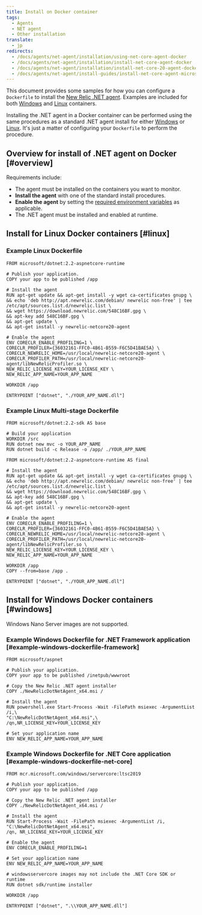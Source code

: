 ```yaml
---
title: Install on Docker container
tags:
  - Agents
  - NET agent
  - Other installation
translate:
  - jp
redirects:
  - /docs/agents/net-agent/installation/using-net-core-agent-docker
  - /docs/agents/net-agent/installation/install-net-core-agent-docker
  - /docs/agents/net-agent/installation/install-net-core-20-agent-docker
  - /docs/agents/net-agent/install-guides/install-net-core-agent-microsoft-docker-container
---
```


This document provides some samples for how you can configure a `Dockerfile` to install the [New Relic .NET agent](/docs/dotnet/new-relic-for-net). Examples are included for both [Windows](#windows) and [Linux](#linux) containers.

Installing the .NET agent in a Docker container can be performed using the same procedures as a standard .NET agent install for either [Windows](/docs/agents/net-agent/installation/install-net-agent-windows) or [Linux](/docs/agents/net-agent/installation/install-net-agent-linux). It's just a matter of configuring your `Dockerfile` to perform the procedure.

## Overview for install of .NET agent on Docker [#overview]

Requirements include:

* The agent must be installed on the containers you want to monitor.
* **Install the agent** with one of the standard install procedures.
* **Enable the agent** by setting the [required environment variables](/docs/agents/net-agent/configuration/net-agent-configuration#environment-variables) as applicable.
* The .NET agent must be installed and enabled at runtime.

## Install for Linux Docker containers [#linux]

### Example Linux Dockerfile

```
FROM microsoft/dotnet:2.2-aspnetcore-runtime

# Publish your application.
COPY your app to be published /app

# Install the agent
RUN apt-get update && apt-get install -y wget ca-certificates gnupg \
&& echo 'deb http://apt.newrelic.com/debian/ newrelic non-free' | tee /etc/apt/sources.list.d/newrelic.list \
&& wget https://download.newrelic.com/548C16BF.gpg \
&& apt-key add 548C16BF.gpg \
&& apt-get update \
&& apt-get install -y newrelic-netcore20-agent

# Enable the agent
ENV CORECLR_ENABLE_PROFILING=1 \
CORECLR_PROFILER={36032161-FFC0-4B61-B559-F6C5D41BAE5A} \
CORECLR_NEWRELIC_HOME=/usr/local/newrelic-netcore20-agent \
CORECLR_PROFILER_PATH=/usr/local/newrelic-netcore20-agent/libNewRelicProfiler.so \
NEW_RELIC_LICENSE_KEY=YOUR_LICENSE_KEY \
NEW_RELIC_APP_NAME=YOUR_APP_NAME

WORKDIR /app

ENTRYPOINT ["dotnet", "./YOUR_APP_NAME.dll"]
```

### Example Linux Multi-stage Dockerfile

```
FROM microsoft/dotnet:2.2-sdk AS base

# Build your application
WORKDIR /src
RUN dotnet new mvc -o YOUR_APP_NAME
RUN dotnet build -c Release -o /app/ ./YOUR_APP_NAME

FROM microsoft/dotnet:2.2-aspnetcore-runtime AS final

# Install the agent
RUN apt-get update && apt-get install -y wget ca-certificates gnupg \
&& echo 'deb http://apt.newrelic.com/debian/ newrelic non-free' | tee /etc/apt/sources.list.d/newrelic.list \
&& wget https://download.newrelic.com/548C16BF.gpg \
&& apt-key add 548C16BF.gpg \
&& apt-get update \
&& apt-get install -y newrelic-netcore20-agent

# Enable the agent
ENV CORECLR_ENABLE_PROFILING=1 \
CORECLR_PROFILER={36032161-FFC0-4B61-B559-F6C5D41BAE5A} \
CORECLR_NEWRELIC_HOME=/usr/local/newrelic-netcore20-agent \
CORECLR_PROFILER_PATH=/usr/local/newrelic-netcore20-agent/libNewRelicProfiler.so \
NEW_RELIC_LICENSE_KEY=YOUR_LICENSE_KEY \
NEW_RELIC_APP_NAME=YOUR_APP_NAME

WORKDIR /app
COPY --from=base /app .

ENTRYPOINT ["dotnet", "./YOUR_APP_NAME.dll"]
```

## Install for Windows Docker containers [#windows]

<Callout variant="important">
  Windows Nano Server images are not supported.
</Callout>

### Example Windows Dockerfile for .NET Framework application [#example-windows-dockerfile-framework]

```
FROM microsoft/aspnet

# Publish your application.
COPY your app to be published /inetpub/wwwroot

# Copy the New Relic .NET agent installer
COPY ./NewRelicDotNetAgent_x64.msi /

# Install the agent
RUN powershell.exe Start-Process -Wait -FilePath msiexec -ArgumentList /i,\ 
"C:\NewRelicDotNetAgent_x64.msi",\
/qn,NR_LICENSE_KEY=YOUR_LICENSE_KEY

# Set your application name
ENV NEW_RELIC_APP_NAME=YOUR_APP_NAME
```

### Example Windows Dockerfile for .NET Core application [#example-windows-dockerfile-net-core]

```
FROM mcr.microsoft.com/windows/servercore:ltsc2019

# Publish your application.
COPY your app to be published /app

# Copy the New Relic .NET agent installer
COPY ./NewRelicDotNetAgent_x64.msi /

# Install the agent
RUN Start-Process -Wait -FilePath msiexec -ArgumentList /i,
"C:\NewRelicDotNetAgent_x64.msi",
/qn, NR_LICENSE_KEY=YOUR_LICENSE_KEY

# Enable the agent
ENV CORECLR_ENABLE_PROFILING=1

# Set your application name
ENV NEW_RELIC_APP_NAME=YOUR_APP_NAME

# windowsservercore images may not include the .NET Core SDK or runtime
RUN dotnet sdk/runtime installer

WORKDIR /app

ENTRYPOINT ["dotnet", ".\\YOUR_APP_NAME.dll"]
```
